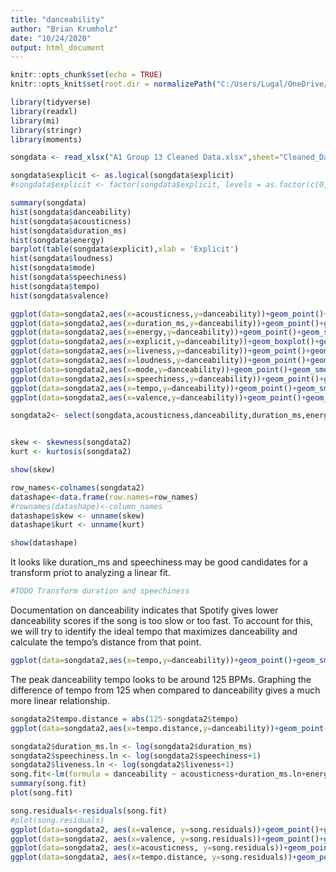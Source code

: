 ```yaml
---
title: "danceability"
author: "Brian Krumholz"
date: "10/24/2020"
output: html_document
---
```


```r
knitr::opts_chunk$set(echo = TRUE)
knitr::opts_knit$set(root.dir = normalizePath("C:/Users/Lugal/OneDrive/Documents/MSBA/Project/540GroupProject/DanceabilityAnalysis/CleanedData"))
```

```r
library(tidyverse)
library(readxl)
library(mi)
library(stringr)
library(moments)
```

```r

songdata <- read_xlsx("A1 Group 13 Cleaned Data.xlsx",sheet="Cleaned_Data")
```

```r
songdata$explicit <- as.logical(songdata$explicit)
#songdata$explicit <- factor(songdata$explicit, levels = as.factor(c(0,1)))
```


```r
summary(songdata)
hist(songdata$danceability)
hist(songdata$acousticness)
hist(songdata$duration_ms)
hist(songdata$energy)
barplot(table(songdata$explicit),xlab = 'Explicit')
hist(songdata$loudness)
hist(songdata$mode)
hist(songdata$speechiness)
hist(songdata$tempo)
hist(songdata$valence)
```

```r
ggplot(data=songdata2,aes(x=acousticness,y=danceability))+geom_point()+geom_smooth()
ggplot(data=songdata2,aes(x=duration_ms,y=danceability))+geom_point()+geom_smooth()
ggplot(data=songdata2,aes(x=energy,y=danceability))+geom_point()+geom_smooth()
ggplot(data=songdata2,aes(x=explicit,y=danceability))+geom_boxplot()+geom_smooth()
ggplot(data=songdata2,aes(x=liveness,y=danceability))+geom_point()+geom_smooth()
ggplot(data=songdata2,aes(x=loudness,y=danceability))+geom_point()+geom_smooth()
ggplot(data=songdata2,aes(x=mode,y=danceability))+geom_point()+geom_smooth()
ggplot(data=songdata2,aes(x=speechiness,y=danceability))+geom_point()+geom_smooth()
ggplot(data=songdata2,aes(x=tempo,y=danceability))+geom_point()+geom_smooth()
ggplot(data=songdata2,aes(x=valence,y=danceability))+geom_point()+geom_smooth()
```



```r
songdata2<- select(songdata,acousticness,danceability,duration_ms,energy,explicit,liveness,loudness,mode,speechiness,tempo,valence)


skew <- skewness(songdata2)
kurt <- kurtosis(songdata2)

show(skew)

row_names<-colnames(songdata2)
datashape<-data.frame(row.names=row_names)
#rownames(datashape)<-column_names
datashape$skew <- unname(skew)
datashape$kurt <- unname(kurt)

show(datashape)
```


It looks like duration_ms and speechiness may be good candidates for a transform priot to analyzing a linear fit.

```r
#TODO Transform duration and speechiness
```



Documentation on danceability indicates that Spotify gives lower danceability scores if the song is too slow or too fast. To account for this, we will try to identify the ideal tempo that maximizes danceability and calculate the tempo's distance from that point.
```r
ggplot(data=songdata2,aes(x=tempo,y=danceability))+geom_point()+geom_smooth()
```

The peak danceability tempo looks to be around 125 BPMs. Graphing the difference of tempo from 125 when compared to danceability gives a much more linear relationship.

```r
songdata2$tempo.distance = abs(125-songdata2$tempo)
ggplot(data=songdata2,aes(x=tempo.distance,y=danceability))+geom_point()+geom_smooth()

```



``` r
songdata2$duration_ms.ln <- log(songdata2$duration_ms)
songdata2$speechiness.ln <- log(songdata2$speechiness+1)
songdata2$liveness.ln <- log(songdata2$liveness+1)
song.fit<-lm(formula = danceability ~ acousticness+duration_ms.ln+energy+explicit+liveness.ln+loudness+mode+speechiness.ln+tempo.distance+valence, data= songdata2)
summary(song.fit)
plot(song.fit)
```

```r
song.residuals<-residuals(song.fit)
#plot(song.residuals)
ggplot(data=songdata2, aes(x=valence, y=song.residuals))+geom_point()+geom_smooth()
ggplot(data=songdata2, aes(x=valence, y=song.residuals))+geom_point()+geom_point(aes(y=predict.model3),shape=1,color='red')+ggtitle(label="Actual Vs Predicted")
ggplot(data=songdata2, aes(x=acousticness, y=song.residuals))+geom_point()+geom_point(aes(y=predict.model3),shape=1,color='red')+ggtitle(label="Actual Vs Predicted")
ggplot(data=songdata2, aes(x=tempo.distance, y=song.residuals))+geom_point()+geom_point(aes(y=predict.model3),shape=1,color='blue')+ggtitle(label="Actual Vs Predicted")
```

